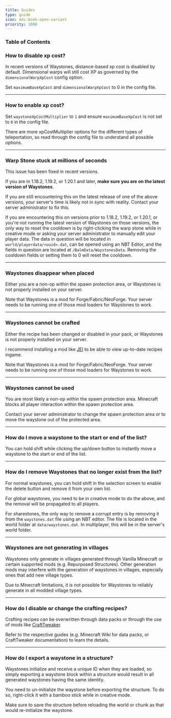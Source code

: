 ```yaml
---
title: Guides
type: guide
icon: mdi:book-open-variant
priority: 1000
---
```


### Table of Contents

### How to disable xp cost?

In recent versions of Waystones, distance-based xp cost is disabled by default.
Dimensional warps will still cost XP as governed by the `dimensionalWarpXpCost` config option.

Set `maximumBaseXpCost` and `dimensionalWarpXpCost` to 0 in the config file.

---

### How to enable xp cost?

Set `waystoneXpCostMultiplier` to `1` and ensure `maximumBaseXpCost` is not set to `0` in the config file.

There are more xpCostMultiplier options for the different types of teleportation, so read through the config file to understand all possible options.

---

### Warp Stone stuck at millions of seconds

This issue has been fixed in recent versions.

If you are in 1.18.2, 1.19.2, or 1.20.1 and later, **make sure you are on the latest version of Waystones**.

If you are still encountering this on the latest release of one of the above versions, your server's time is likely not in sync with reality.
Contact your server administrator to fix this.

If you are encountering this on versions prior to 1.18.2, 1.19.2, or 1.20.1, or you're not running the latest version of Waystones on those versions,
the only way to reset the cooldown is by right-clicking the warp stone while in creative mode or asking your server administrator to manually edit your player data.
The data in question will be located in `world/playerdata/<uuid>.dat`, can be opened using an NBT Editor, and the fields in question are located at `/BalmData/WaystonesData`.
Removing the cooldown fields or setting them to 0 will reset the cooldown.

---

### Waystones disappear when placed

Either you are a non-op within the spawn protection area, or Waystones is not properly installed on your server.

Note that Waystones is a mod for Forge/Fabric/NeoForge. Your server needs to be running one of those mod loaders for Waystones to work.

---

### Waystones cannot be crafted

Either the recipe has been changed or disabled in your pack, or Waystones is not properly installed on your server.

I recommend installing a mod like [JEI](https://www.curseforge.com/minecraft/mc-mods/jei) to be able to view up-to-date recipes ingame.

Note that Waystones is a mod for Forge/Fabric/NeoForge. Your server needs to be running one of those mod loaders for Waystones to work.

---

### Waystones cannot be used

You are most likely a non-op within the spawn protection area. Minecraft blocks all player interaction within the spawn protection area.

Contact your server administrator to change the spawn protection area or to move the waystone out of the protected area.

---

### How do I move a waystone to the start or end of the list?

You can hold shift while clicking the up/down button to instantly move a waystone to the start or end of the list.

---

### How do I remove Waystones that no longer exist from the list?

For normal waystones, you can hold shift in the selection screen to enable the delete button and remove it from your own list.

For global waystones, you need to be in creative mode to do the above, and the removal will be propagated to all players.

For sharestones, the only way to remove a corrupt entry is by removing it from the `waystones.dat` file using an NBT editor.
    The file is located in the world folder at `data/waystones.dat`. In multiplayer, this will be in the server's world folder.

---

### Waystones are not generating in villages

Waystones only generate in villages generated through Vanilla Minecraft or certain supported mods (e.g. Repurposed Structures).
Other generation mods may interfere with the generation of waystones in villages, especially ones that add new village types.

Due to Minecraft limitations, it is not possible for Waystones to reliably generate in all modded village types.

---

### How do I disable or change the crafting recipes?

Crafting recipes can be overwritten through data packs or through the use of mods like [CraftTweaker](https://www.curseforge.com/minecraft/mc-mods/crafttweaker).

Refer to the respective guides (e.g. Minecraft Wiki for data packs, or CraftTweaker documentation) to learn the details.

---

### How do I export a waystone in a structure?

Waystones initialize and receive a unique ID when they are loaded, so simply exporting a waystone block within a structure would result in all generated waystones having the same identity.

You need to un-initialize the waystone before exporting the structure. To do so, right-click it with a bamboo stick while in creative mode.

Make sure to save the structure before reloading the world or chunk as that would re-initialize the waystone.
